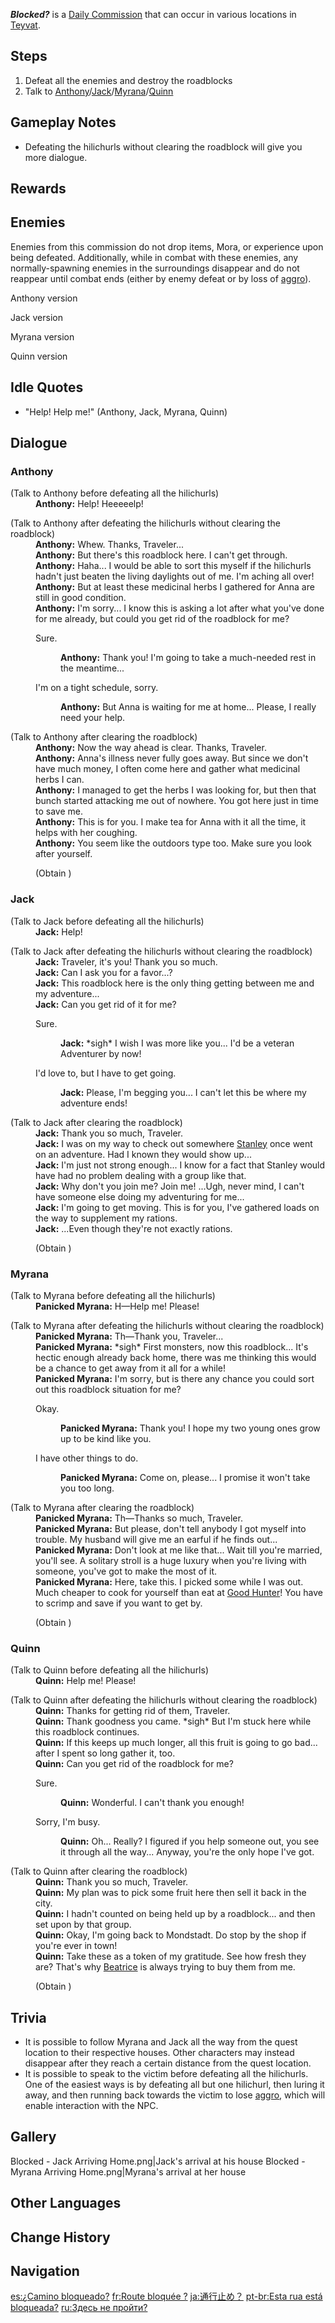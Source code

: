 {{Quest Infobox
|id             = 20001; 20011; 20012; 20013
|type           = Commission
|image          = Commission Blocked?.png
|caption        = [[Anthony]]'s version
|region         = Mondstadt
|npc            = Anthony
|startLocation  = [[Starfell Valley]], [[Mondstadt]]
|startLocation2 = [[Springvale]], Mondstadt
|startLocation3 = [[Windwail Highland]], Mondstadt
|characters     = Anthony; Jack; Panicked Myrana; Quinn; Traveler
|rewards       = Calla Lily*4/from [[Anthony]];Apple*9/from [[Jack]]/[[Quinn]];Sweet Flower*9/from [[Myrana]]
|otherRewards   = 
* AR-Dependent Rewards
}}
'''''Blocked?''''' is a [[Daily Commission]] that can occur in various locations in [[Teyvat]].

==Steps==
#Defeat all the enemies and destroy the roadblocks
#Talk to [[Anthony]]/[[Jack]]/[[Myrana]]/[[Quinn]]

==Gameplay Notes==
*Defeating the hilichurls without clearing the roadblock will give you more dialogue.

==Rewards==
{{Commission Rewards|full}}

==Enemies==
Enemies from this commission do not drop items, Mora, or experience upon being defeated.
Additionally, while in combat with these enemies, any normally-spawning enemies in the surroundings disappear and do not reappear until combat ends (either by enemy defeat or by loss of [[aggro]]).

; Anthony version
{{Enemy List|Hilichurl Fighter*2;Hilichurl Grenadier;Pyro Hilichurl Shooter;Blazing Axe Mitachurl}}
; Jack version
{{Enemy List|Hilichurl Grenadier*2;Hilichurl Fighter;Dendro Samachurl;Blazing Axe Mitachurl}}
; Myrana version
{{Enemy List|Hilichurl Fighter;Wooden Shield Hilichurl Guard;Cryo Hilichurl Shooter;Hydro Samachurl;Wooden Shield Mitachurl}}
; Quinn version
{{Enemy List|Hilichurl Fighter*2;Pyro Hilichurl Shooter*2;Blazing Axe Mitachurl}}

==Idle Quotes==
* "Help! Help me!" (Anthony, Jack, Myrana, Quinn)

==Dialogue==
{{Quest Description|A group of [[hilichurls]] took advantage of a blocked road to attack Anthony/Jack/Myrana/Quinn. Go help him/her.<hr />'''[[Anthony]]:''' Anthony set off from Mondstadt towards Springvale to find medicine for his sister [[Anna]], but  was set upon by hilichurls along the way. Defeat the hilichurls and save Anthony.<br>'''[[Jack]]:''' Jack was on his way to a new adventure spot, but has found himself under attack by hilichurls at [[Drunkard Gorge]]. Defeat the hilichurls and save Jack.<br>'''[[Myrana]]:''' Myrana was enjoying a rare opportunity to go out for a walk, but on the way to the winery is stopped and attacked by hilichurls. Defeat the hilichurls and save Myrana.<br>'''[[Quinn]]:''' As Quinn was transporting fruit back to Mondstadt, his path was blocked near the Thousand Winds Temple, and he was ambushed by hilichurls. Defeat the hilichurls and save Quinn.}}
===Anthony===
{{Dialogue Start}}
;(Talk to Anthony before defeating all the hilichurls)
:'''Anthony:''' Help! Heeeeelp!

;(Talk to Anthony after defeating the hilichurls without clearing the roadblock)
:'''Anthony:''' Whew. Thanks, Traveler...
:'''Anthony:''' But there's this roadblock here. I can't get through.
:'''Anthony:''' Haha... I would be able to sort this myself if the hilichurls hadn't just beaten the living daylights out of me. I'm aching all over!
:'''Anthony:''' But at least these medicinal herbs I gathered for Anna are still in good condition.
:'''Anthony:''' I'm sorry... I know this is asking a lot after what you've done for me already, but could you get rid of the roadblock for me?
:{{DIcon}} Sure.
::'''Anthony:''' Thank you! I'm going to take a much-needed rest in the meantime...
:{{DIcon}} I'm on a tight schedule, sorry.
::'''Anthony:''' But Anna is waiting for me at home... Please, I really need your help.

;(Talk to Anthony after clearing the roadblock)
:'''Anthony:''' Now the way ahead is clear. Thanks, Traveler.
:'''Anthony:''' Anna's illness never fully goes away. But since we don't have much money, I often come here and gather what medicinal herbs I can.
:'''Anthony:''' I managed to get the herbs I was looking for, but then that bunch started attacking me out of nowhere. You got here just in time to save me.
:'''Anthony:''' This is for you. I make tea for Anna with it all the time, it helps with her coughing.
:'''Anthony:''' You seem like the outdoors type too. Make sure you look after yourself.
:;(Obtain {{Item|Calla Lily|20|x=4}})
{{Dialogue End}}

===Jack===
{{Dialogue Start}}
;(Talk to Jack before defeating all the hilichurls)
:'''Jack:''' Help!

;(Talk to Jack after defeating the hilichurls without clearing the roadblock)
:'''Jack:''' Traveler, it's you! Thank you so much.
:'''Jack:''' Can I ask you for a favor...?
:'''Jack:''' This roadblock here is the only thing getting between me and my adventure...
:'''Jack:''' Can you get rid of it for me?
:{{DIcon}} Sure.
::'''Jack:''' *sigh* I wish I was more like you... I'd be a veteran Adventurer by now!
:{{DIcon}} I'd love to, but I have to get going.
::'''Jack:''' Please, I'm begging you... I can't let this be where my adventure ends!

;(Talk to Jack after clearing the roadblock)
:'''Jack:''' Thank you so much, Traveler.
:'''Jack:''' I was on my way to check out somewhere [[Stanley]] once went on an adventure. Had I known they would show up...
:'''Jack:''' I'm just not strong enough... I know for a fact that Stanley would have had no problem dealing with a group like that.
:'''Jack:''' Why don't you join me? Join me! ...Ugh, never mind, I can't have someone else doing my adventuring for me...
:'''Jack:''' I'm going to get moving. This is for you, I've gathered loads on the way to supplement my rations.
:'''Jack:''' ...Even though they're not exactly rations.
:;(Obtain {{Item|Apple|20|x=9}})
{{Dialogue End}}

===Myrana===
{{Dialogue Start}}
;(Talk to Myrana before defeating all the hilichurls)
:'''Panicked Myrana:''' H&mdash;Help me! Please!

;(Talk to Myrana after defeating the hilichurls without clearing the roadblock)
:'''Panicked Myrana:''' Th&mdash;Thank you, Traveler...
:'''Panicked Myrana:''' *sigh* First monsters, now this roadblock... It's hectic enough already back home, there was me thinking this would be a chance to get away from it all for a while!
:'''Panicked Myrana:''' I'm sorry, but is there any chance you could sort out this roadblock situation for me?
:{{DIcon}} Okay.
::'''Panicked Myrana:''' Thank you! I hope my two young ones grow up to be kind like you.
:{{DIcon}} I have other things to do.
::'''Panicked Myrana:''' Come on, please... I promise it won't take you too long.

;(Talk to Myrana after clearing the roadblock)
:'''Panicked Myrana:''' Th&mdash;Thanks so much, Traveler.
:'''Panicked Myrana:''' But please, don't tell anybody I got myself into trouble. My husband will give me an earful if he finds out...
:'''Panicked Myrana:''' Don't look at me like that... Wait till you're married, you'll see. A solitary stroll is a huge luxury when you're living with someone, you've got to make the most of it.
:'''Panicked Myrana:''' Here, take this. I picked some while I was out. Much cheaper to cook for yourself than eat at [[Good Hunter]]! You have to scrimp and save if you want to get by.
:;(Obtain {{Item|Sweet Flower|20|x=10}})
{{Dialogue End}}

===Quinn===
{{Dialogue Start}}
;(Talk to Quinn before defeating all the hilichurls)
:'''Quinn:''' Help me! Please!

;(Talk to Quinn after defeating the hilichurls without clearing the roadblock)
:'''Quinn:''' Thanks for getting rid of them, Traveler.
:'''Quinn:''' Thank goodness you came. *sigh* But I'm stuck here while this roadblock continues.
:'''Quinn:''' If this keeps up much longer, all this fruit is going to go bad... after I spent so long gather it, too.
:'''Quinn:''' Can you get rid of the roadblock for me?
:{{DIcon}} Sure.
::'''Quinn:''' Wonderful. I can't thank you enough!
:{{DIcon}} Sorry, I'm busy.
::'''Quinn:''' Oh... Really? I figured if you help someone out, you see it through all the way... Anyway, you're the only hope I've got.

;(Talk to Quinn after clearing the roadblock)
:'''Quinn:''' Thank you so much, Traveler.
:'''Quinn:''' My plan was to pick some fruit here then sell it back in the city.
:'''Quinn:''' I hadn't counted on being held up by a roadblock... and then set upon by that group.
:'''Quinn:''' Okay, I'm going back to Mondstadt. Do stop by the shop if you're ever in town!
:'''Quinn:''' Take these as a token of my gratitude. See how fresh they are? That's why [[Beatrice]] is always trying to buy them from me.
:;(Obtain {{Item|Apple|20|x=9}})
{{Dialogue End}}

==Trivia==
*It is possible to follow Myrana and Jack all the way from the quest location to their respective houses. Other characters may instead disappear after they reach a certain distance from the quest location.
*It is possible to speak to the victim before defeating all the hilichurls. One of the easiest ways is by defeating all but one hilichurl, then luring it away, and then running back towards the victim to lose [[aggro]], which will enable interaction with the NPC.

==Gallery==
<gallery>
Blocked - Jack Arriving Home.png|Jack's arrival at his house
Blocked - Myrana Arriving Home.png|Myrana's arrival at her house
</gallery>

==Other Languages==
{{Other Languages
|en      = Blocked?
|zhs     = 此路不通？
|zhs_rm  = Cǐ Lù Bù Tōng?
|zht     = 此路不通？
|zht_rm  = Cǐ Lù Bù Tōng?
|zh_tl   = This Road is Blocked?
|ja      = 通行止め？
|ja_rm   = Tsuukoudome?
|ja_tl   = Suspension of Traffic?
|ko      = 통행금지라니?
|ko_tl   = No Throughfare?
|es      = ¿Camino bloqueado?
|es_tl   = Blocked Path?
|fr      = Route bloquée&nbsp;?
|fr_tl   = Blocked Road?
|ru      = Здесь не пройти?
|ru_tl   = Can't Pass Through Here?
|th      = ทางตันเหรอ?
|th_rm   = Thang-tan Roe?
|th_tl   = Dead End?
|vi      = Đường này không thông?
|vi_tl   = 
|de      = Eine Straßensperre?
|de_tl   = A Roadblock?
|id      = Jalan Buntu?
|id_tl   = Dead End?
|pt      = Esta rua está bloqueada?
|pt_tl   = This Road is Blocked?
|tr      = Geçiş Yok
|tr_tl   = No Passing
|it      = Non si passa!
|it_tl   = No Going Through!
}}

==Change History==
{{Change History|1.0}}

==Navigation==
{{Commission Navbox|Mondstadt|Standalone}}

[[es:¿Camino bloqueado?]]
[[fr:Route bloquée ?]]
[[ja:通行止め？]]
[[pt-br:Esta rua está bloqueada?]]
[[ru:Здесь не пройти?]]